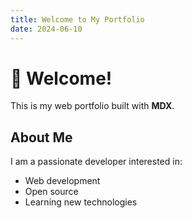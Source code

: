 ```yaml
---
title: Welcome to My Portfolio
date: 2024-06-10
---
```


# 👋 Welcome!

This is my web portfolio built with **MDX**.

## About Me

I am a passionate developer interested in:

- Web development
- Open source
- Learning new technologies
